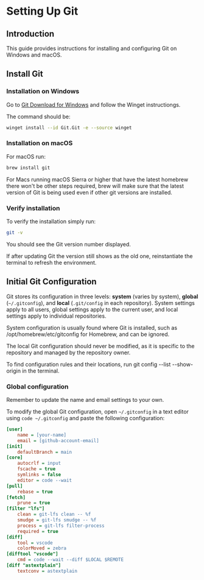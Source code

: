 
# Setting Up Git

## Introduction

This guide provides instructions for installing and configuring Git on Windows and macOS.

## Install Git

### Installation on Windows

Go to [Git Download for Windows](https://git-scm.com/download/win) and follow the Winget instructiongs.

The command should be:
```bash
winget install --id Git.Git -e --source winget
```

### Installation on macOS

For macOS run:
```bash
brew install git
```

For Macs running macOS Sierra or higher that have the latest homebrew there won't be other steps required, brew will make sure that the latest version of Git is being used even if other git versions are installed.

### Verify installation

To verify the installation simply run:
```bash
git -v
```

You should see the Git version number displayed.

<Callout>
If after updating Git the version still shows as the old one, reinstantiate the terminal to refresh the environment.
</Callout>

## Initial Git Configuration

Git stores its configuration in three levels: **system** (varies by system), **global** (`~/.gitconfig`), and **local** (`.git/config` in each repository). System settings apply to all users, global settings apply to the current user, and local settings apply to individual repositories.

<Callout type="info">
System configuration is usually found where Git is installed, such as /opt/homebrew/etc/gitconfig for Homebrew, and can be ignored.
</Callout>

The local Git configuration should never be modified, as it is specific to the repository and managed by the repository owner.

<Callout type="info">
To find configuration rules and their locations, run git config --list --show-origin in the terminal.
</Callout>

### Global configuration

<Callout type="warning">
Remember to update the name and email settings to your own.
</Callout>

To modify the global Git configuration, open `~/.gitconfig` in a text editor using `code ~/.gitconfig` and paste the following configuration:

```ini
[user]
    name = [your-name]
    email = [github-account-email]
[init]
    defaultBranch = main
[core]
    autocrlf = input
    fscache = true
    symlinks = false
    editor = code --wait
[pull]
    rebase = true
[fetch]
    prune = true
[filter "lfs"]
    clean = git-lfs clean -- %f
    smudge = git-lfs smudge -- %f
    process = git-lfs filter-process
    required = true
[diff]
    tool = vscode
    colorMoved = zebra
[difftool "vscode"]
    cmd = code --wait --diff $LOCAL $REMOTE
[diff "astextplain"]
    textconv = astextplain
```
